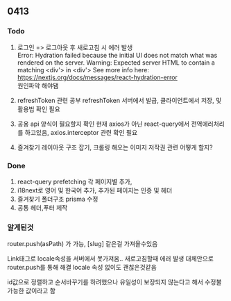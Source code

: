 ## 0413

### Todo

1. 로그인 => 로그아웃 후 새로고침 시 에러 발생 <br />
Error: Hydration failed because the initial UI does not match what was rendered on the server.
Warning: Expected server HTML to contain a matching <div'> in <div'>
See more info here: <a> https://nextjs.org/docs/messages/react-hydration-error </a> <br />
원인파악 해야됌

2. refreshToken 관련 공부
refreshToken 서버에서 발급, 클라이언트에서 저장, 및 활용법 확인 필요

3. 공용 api 양식이 필요할지 확인
현재 axios가 아닌 react-query에서 전역에러처리를 하고있음, axios.interceptor 관련 확인 필요

4. 즐겨찾기 레이아웃 구조 잡기, 크롤링 해오는 이미지 저작권 관련 어떻게 할지?


### Done

1. react-query prefetching 각 페이지별 추가,
2. i18next로 영어 및 한국어 추가, 추가된 페이지는 인증 및 헤더
3. 즐겨찾기 폴더구조 prisma 수정
4. 공통 헤더,푸터 제작


### 알게된것

router.push(asPath) 가 가능, [slug] 같은걸 가져올수있음

Link태그로 locale속성을 서버에서 못가져옴.. 새로고침할때 에러 발생
대체안으로 router.push를 통해 해결 locale 속성 없이도 괜찮은것같음

id값으로 정렬하고 순서바꾸기를 하려했으나 유일성이 보장되지 않는다고 해서 수정불가능한 값이라고 함